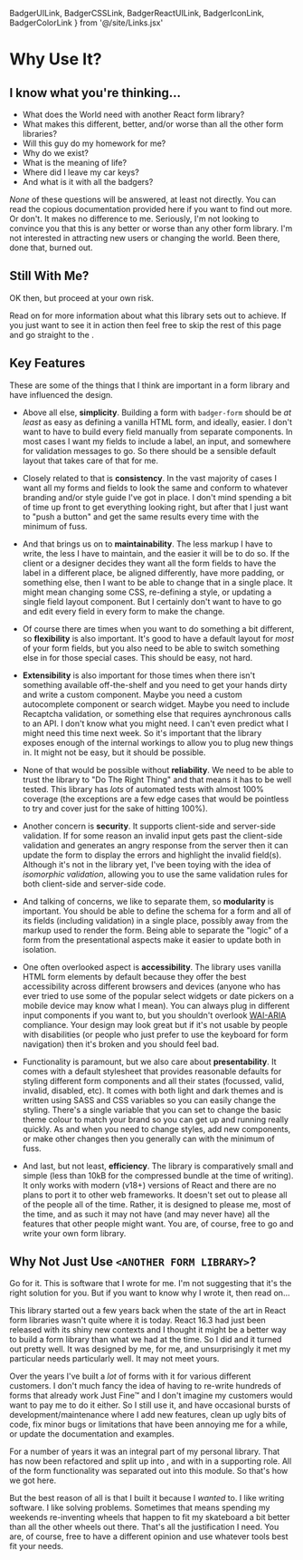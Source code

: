   BadgerUILink, BadgerCSSLink, BadgerReactUILink, BadgerIconLink,
  BadgerColorLink
} from '@/site/Links.jsx'

# Why Use It?

## I know what you're thinking...

* What does the World need with another React form library?
* What makes this different, better, and/or worse than all the other form libraries?
* Will this guy do my homework for me?
* Why do we exist?
* What is the meaning of life?
* Where did I leave my car keys?
* And what is it with all the badgers?

*None* of these questions will be answered, at least not directly.
You can read the copious documentation provided here if you want to
find out more.  Or don't.  It makes no difference to me.  Seriously,
I'm not looking to convince you that this is any better or worse
than any other form library.  I'm not interested in attracting new
users or changing the world.  Been there, done that, burned out.

## Still With Me?

OK then, but proceed at your own risk.

Read on for more information about what this library sets out to achieve.  If
you just want to see it in action then feel free to skip the rest of this page
and go straight to the <Link to="/tutorial/basic-form" text="tutorial"/>.

## Key Features

These are some of the things that I think are important in a form
library and have influenced the design.

* Above all else, **simplicity**.  Building a form with `badger-form` should
  be *at least* as easy as defining a vanilla HTML form, and ideally, easier.
  I don't want to have to build every field manually from separate components.
  In most cases I want my fields to include a label, an input, and somewhere
  for validation messages to go.  So there should be a sensible default layout
  that takes care of that for me.

* Closely related to that is **consistency**. In the vast majority of cases I
  want all my forms and fields to look the same and conform to whatever
  branding and/or style guide I've got in place.  I don't mind spending a bit
  of time up front to get everything looking right, but after that I just want
  to "push a button" and get the same results every time with the minimum of
  fuss.

* And that brings us on to **maintainability**.  The less markup I have to
  write, the less I have to maintain, and the easier it will be to do so.  If
  the client or a designer decides they want all the form fields to have the
  label in a different place, be aligned differently, have more padding, or
  something else, then I want to be able to change that in a single place.
  It might mean changing some CSS, re-defining a style, or updating a single
  field layout component.  But I certainly don't want to have to go and edit
  every field in every form to make the change.

* Of course there are times when you want to do something a bit different,
  so **flexibility** is also important.  It's good to have a default layout
  for *most* of your form fields, but you also need to be able to switch
  something else in for those special cases. This should be easy, not hard.

* **Extensibility** is also important for those times when there isn't
  something available off-the-shelf and you need to get your hands dirty and
  write a custom component.  Maybe you need a custom autocomplete component
  or search widget.  Maybe you need to include Recaptcha validation, or
  something else that requires aynchronous calls to an API.  I don't know
  what you might need.  I can't even predict what I might need this time next
  week.  So it's important that the library exposes enough of the internal
  workings to allow you to plug new things in.  It might not be easy, but it
  should be possible.

* None of that would be possible without **reliability**.  We need to be able
  to trust the library to "Do The Right Thing" and that means it has to be
  well tested.  This library has *lots* of automated tests with almost 100%
  coverage (the exceptions are a few edge cases that would be pointless to
  try and cover just for the sake of hitting 100%).

* Another concern is **security**. It supports client-side and server-side
  validation.  If for some reason an invalid input gets past the client-side
  validation and generates an angry response from the server then it can
  update the form to display the errors and highlight the invalid field(s).
  Although it's not in the library yet, I've been toying with the idea of
  *isomorphic validation*, allowing you to use the same validation rules for
  both client-side and server-side code.

* And talking of concerns, we like to separate them, so **modularity** is
  important.  You should be able to define the schema for a form and all of
  its fields (including validation) in a single place, possibly away from the
  markup used to render the form.  Being able to separate the "logic" of a
  form from the presentational aspects make it easier to update both in
  isolation.

* One often overlooked aspect is **accessibility**.  The library uses vanilla
  HTML form elements by default because they offer the best accessibility
  across different browsers and devices (anyone who has ever tried to use some
  of the popular select widgets or date pickers on a mobile device may know
  what I mean). You can always plug in different input components if you want
  to, but you shouldn't overlook
  <a href="https://www.w3.org/WAI/standards-guidelines/aria/">WAI-ARIA</a> compliance.
  Your design may look great but if it's not usable by people with
  disabilities (or people who just prefer to use the keyboard for form
  navigation) then it's broken and you should feel bad.

* Functionality is paramount, but we also care about **presentability**.
  It comes with a default stylesheet that provides reasonable defaults for
  styling different form components and all their states (focussed, valid,
  invalid, disabled, etc).  It comes with both light and dark themes and is
  written using SASS and CSS variables so you can easily change the styling.
  There's a single variable that you can set to change the basic theme colour
  to match your brand so you can get up and running really quickly.  As and
  when you need to change styles, add new components, or make other changes
  then you generally can with the minimum of fuss.

* And last, but not least, **efficiency**.  The library is comparatively small
  and simple (less than 10kB for the compressed bundle at the time of
  writing). It only works with modern (v18+) versions of React and there are
  no plans to port it to other web frameworks.  It doesn't set out to please
  all of the people all of the time.  Rather, it is designed to please me,
  most of the time, and as such it may not have (and may never have) all the
  features that other people might want.  You are, of course, free to go and
  write your own form library.

## Why Not Just Use `<ANOTHER FORM LIBRARY>`?

Go for it.  This is software that I wrote for me.  I'm not suggesting that
it's the right solution for you.  But if you want to know why I wrote it,
then read on...

This library started out a few years back when the state of the art in
React form libraries wasn't quite where it is today.
React 16.3 had just been released with its shiny new contexts and I
thought it might be a better way to build a form library than what we
had at the time.  So I did and it turned out pretty well.  It was
designed by me, for me, and unsurprisingly it met my particular needs
particularly well.  It may not meet yours.

Over the years I've built a *lot* of forms with it for
various different customers.  I don't much fancy the idea of having
to re-write hundreds of forms that already work Just Fine™ and I
don't imagine my customers would want to pay me to do it either.
So I still use it, and have occasional bursts of development/maintenance
where I add new features, clean up ugly bits of code, fix minor bugs
or limitations that have been annoying me for a while, or update the
documentation and examples.

For a number of years it was an integral part of my personal <BadgerUILink/>
library. That has now been refactored and split up into <BadgerCSSLink/>,
<BadgerReactUILink/> and <BadgerIconLink/> with <BadgerColorLink/> in a
supporting role. All of the form functionality was separated out into this
module.  So that's how we got here.

But the best reason of all is that I built it because I *wanted* to.
I like writing software.  I like solving problems.  Sometimes that means
spending my weekends re-inventing wheels that happen to fit my skateboard
a bit better than all the other wheels out there.  That's all the
justification I need.  You are, of course, free to have a different
opinion and use whatever tools best fit your needs.
